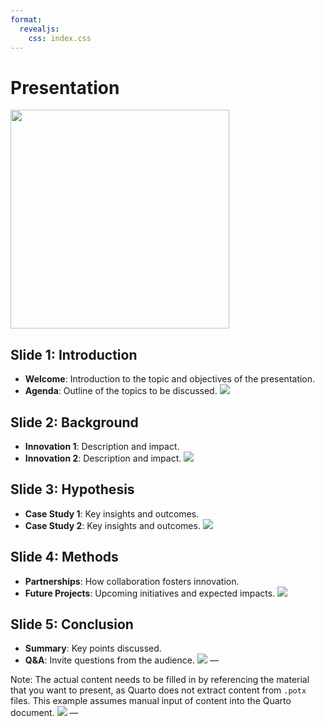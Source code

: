 ```yaml
---
format:
  revealjs:
    css: index.css
---
```

# Presentation
<img src="images/ki-ds.png" class="logo" style="width: 350px; height: auto;">

## Slide 1: Introduction

- **Welcome**: Introduction to the topic and objectives of the presentation.
- **Agenda**: Outline of the topics to be discussed.
<img src="images/ki-ds.png" class="logo">

## Slide 2: Background

- **Innovation 1**: Description and impact.
- **Innovation 2**: Description and impact.
<img src="images/ki-ds.png" class="logo">

## Slide 3: Hypothesis

- **Case Study 1**: Key insights and outcomes.
- **Case Study 2**: Key insights and outcomes.
<img src="images/ki-ds.png" class="logo">

## Slide 4: Methods

- **Partnerships**: How collaboration fosters innovation.
- **Future Projects**: Upcoming initiatives and expected impacts.
<img src="images/ki-ds.png" class="logo">

## Slide 5: Conclusion

- **Summary**: Key points discussed.
- **Q&A**: Invite questions from the audience.
<img src="images/ki-ds.png" class="logo">
---

Note: The actual content needs to be filled in by referencing the material that you want to present, as Quarto does not extract content from `.potx` files. This example assumes manual input of content into the Quarto document.
<img src="images/ki-ds.png" class="logo">
---